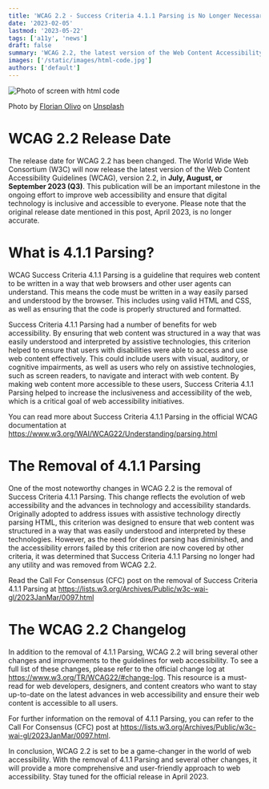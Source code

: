 ```yaml
---
title: 'WCAG 2.2 - Success Criteria 4.1.1 Parsing is No Longer Necessary (Obsolete)'
date: '2023-02-05'
lastmod: '2023-05-22'
tags: ['a11y', 'news']
draft: false
summary: 'WCAG 2.2, the latest version of the Web Content Accessibility Guidelines, is set to be completed and published in April 2023. The new version of the guidelines will bring changes and improvements to the standards for web accessibility, including the removal of Success Criteria 4.1.1 Parsing.'
images: ['/static/images/html-code.jpg']
authors: ['default']
---
```


![Photo of screen with html code](/static/images/html-code.jpg)

Photo by <a href="https://unsplash.com/@florianolv?utm_source=unsplash&utm_medium=referral&utm_content=creditCopyText">Florian Olivo</a> on <a href="https://unsplash.com/photos/4hbJ-eymZ1o?utm_source=unsplash&utm_medium=referral&utm_content=creditCopyText">Unsplash</a>

# WCAG 2.2 Release Date

The release date for WCAG 2.2 has been changed. The World Wide Web Consortium (W3C) will now release the latest version of the Web Content Accessibility Guidelines (WCAG), version 2.2, in <strong>July, August, or September 2023 (Q3)</strong>. This publication will be an important milestone in the ongoing effort to improve web accessibility and ensure that digital technology is inclusive and accessible to everyone. Please note that the original release date mentioned in this post, April 2023, is no longer accurate.

# What is 4.1.1 Parsing?

WCAG Success Criteria 4.1.1 Parsing is a guideline that requires web content to be written in a way that web browsers and other user agents can understand. This means the code must be written in a way easily parsed and understood by the browser. This includes using valid HTML and CSS, as well as ensuring that the code is properly structured and formatted.

Success Criteria 4.1.1 Parsing had a number of benefits for web accessibility. By ensuring that web content was structured in a way that was easily understood and interpreted by assistive technologies, this criterion helped to ensure that users with disabilities were able to access and use web content effectively. This could include users with visual, auditory, or cognitive impairments, as well as users who rely on assistive technologies, such as screen readers, to navigate and interact with web content. By making web content more accessible to these users, Success Criteria 4.1.1 Parsing helped to increase the inclusiveness and accessibility of the web, which is a critical goal of web accessibility initiatives.

You can read more about Success Criteria 4.1.1 Parsing in the official WCAG documentation at https://www.w3.org/WAI/WCAG22/Understanding/parsing.html

# The Removal of 4.1.1 Parsing

One of the most noteworthy changes in WCAG 2.2 is the removal of Success Criteria 4.1.1 Parsing. This change reflects the evolution of web accessibility and the advances in technology and accessibility standards. Originally adopted to address issues with assistive technology directly parsing HTML, this criterion was designed to ensure that web content was structured in a way that was easily understood and interpreted by these technologies. However, as the need for direct parsing has diminished, and the accessibility errors failed by this criterion are now covered by other criteria, it was determined that Success Criteria 4.1.1 Parsing no longer had any utility and was removed from WCAG 2.2.

Read the Call For Consensus (CFC) post on the removal of Success Criteria 4.1.1 Parsing at https://lists.w3.org/Archives/Public/w3c-wai-gl/2023JanMar/0097.html

# The WCAG 2.2 Changelog

In addition to the removal of 4.1.1 Parsing, WCAG 2.2 will bring several other changes and improvements to the guidelines for web accessibility. To see a full list of these changes, please refer to the official change log at https://www.w3.org/TR/WCAG22/#change-log. This resource is a must-read for web developers, designers, and content creators who want to stay up-to-date on the latest advances in web accessibility and ensure their web content is accessible to all users.

For further information on the removal of 4.1.1 Parsing, you can refer to the Call For Consensus (CFC) post at https://lists.w3.org/Archives/Public/w3c-wai-gl/2023JanMar/0097.html.

In conclusion, WCAG 2.2 is set to be a game-changer in the world of web accessibility. With the removal of 4.1.1 Parsing and several other changes, it will provide a more comprehensive and user-friendly approach to web accessibility. Stay tuned for the official release in April 2023.
